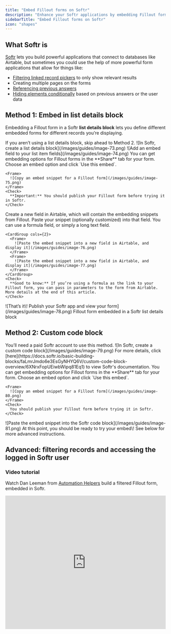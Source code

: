 ```yaml
---
title: "Embed Fillout forms on Softr"
description: "Enhance your Softr applications by embedding Fillout forms connected to Airtable, that can update or create records, and access logged in users"
sidebarTitle: "Embed Fillout forms on Softr"
icon: "shapes"
---
```


## What Softr is

[Softr](https://www.softr.io/) lets you build powerful applications that connect to databases like Airtable, but sometimes you could use the help of more powerful form applications that allow for things like:

- [Filtering linked record pickers](/help/select-linked-airtable-records) to only show relevant results
- Creating multiple pages on the forms
- [Referencing previous answers](/help/answer-piping)
- [Hiding elements conditionally](/help/conditional-hiding) based on previous answers or the user data

## Method 1: Embed in list details block

Embedding a Fillout form in a Softr **list details block** lets you define different embedded forms for different records you’re displaying.

<Note>
  If you aren’t using a list details block, skip ahead to Method 2.
</Note>

<Steps>
  <Step title="In Softr, create a list details block">
    <Frame>
      ![In Softr, create a list details block](/images/guides/image-73.png)
    </Frame>
  </Step>
  <Step title="Add an embed field to your list item fields">
    <Frame>
      ![Add an embed field to your list item fields](/images/guides/image-74.png)
    </Frame>
  </Step>
  <Step title="Copy an embed snippet for a Fillout form">
    You can get embedding options for Fillout forms in the **Share** tab for your form. Choose an embed option and click `Use this embed`.

    <Frame>
      ![Copy an embed snippet for a Fillout form](/images/guides/image-75.png)
    </Frame>
    <Check>
      **Important:** You should publish your Fillout form before trying it in Softr.
    </Check>
  </Step>
  <Step title="Paste the embed snippet into a new field in Airtable, and display it">
    Create a new field in Airtable, which will contain the embedding snippets from Fillout. Paste your snippet (optionally customized) into that field. You can use a formula field, or simply a long text field.

    <CardGroup cols={2}>
      <Frame>
        ![Paste the embed snippet into a new field in Airtable, and display it](/images/guides/image-76.png)
      </Frame>
      <Frame>
        ![Paste the embed snippet into a new field in Airtable, and display it](/images/guides/image-77.png)
      </Frame>
    </CardGroup>
    <Check>
      **Good to know:** If you’re using a formula as the link to your Fillout form, you can pass in parameters to the form from Airtable. More details at the end of this article.
    </Check>
  </Step>
  <Step title="That’s it! Publish your Softr app and view your form">
    <Frame>
      ![That’s it\! Publish your Softr app and view your form](/images/guides/image-78.png)
    </Frame>
    Fillout form embedded in a Softr list details block
  </Step>
</Steps>

## Method 2: Custom code block

<Note>
  You’ll need a paid Softr account to use this method.
</Note>

<Steps>
  <Step title="In Softr, create a custom code block">
    <Frame>
      ![In Softr, create a custom code block](/images/guides/image-79.png)
    </Frame>
    For more details, click [here](https://docs.softr.io/basic-building-blocks/faLmrJmdo6e3EsGyNHYQ6V/custom-code-block-overview/6XNrxFopUEiwbWipq81Eq1) to view Softr's documentation.
  </Step>
  <Step title="Copy an embed snippet for a Fillout form">
    You can get embedding options for Fillout forms in the **Share** tab for your form. Choose an embed option and click `Use this embed`.

    <Frame>
      ![Copy an embed snippet for a Fillout form](/images/guides/image-80.png)
    </Frame>
    <Check>
      You should publish your Fillout form before trying it in Softr.
    </Check>
  </Step>
  <Step title="Paste the embed snippet into the Softr code block">
    <Frame>
      ![Paste the embed snippet into the Softr code block](/images/guides/image-81.png)
    </Frame>
  </Step>
  <Step title="That’s it! Publish your Softr application and try your Fillout form!">
    At this point, you should be ready to try your embed\! See below for more advanced instructions.
  </Step>
</Steps>

## Advanced: filtering records and accessing the logged in Softr user

### Video tutorial

Watch Dan Leeman from [Automation Helpers](https://www.automationhelpers.com/templates/build-filtered-forms-with-softr-and-fillout) build a filtered Fillout form, embedded in Softr.

<Frame>
  <iframe width="100%" height="420" src="https://www.youtube.com/embed/8iNqptGxO4U" title="Build Filtered Forms with Softr and Fillout" frameborder="0" allow="accelerometer; autoplay; clipboard-write; encrypted-media; gyroscope; picture-in-picture; web-share" referrerpolicy="strict-origin-when-cross-origin" allowfullscreen />
</Frame>

## Update forms

You can embed complex forms like forms to [update an existing user’s profile](/help/airtable-update-form) based on the current logged in user. For example, a form that opens in a pop-up, to allow a logged in student to update their courses.

<Frame>
  ![Update forms](/images/guides/image-82.webp)
</Frame>

The styling of your embed can be adjusted to match your brand in Softr.

## How to access the logged in Softr user in Fillout forms

### For custom code blocks

You can use the following code snippet:

```js
<!-- PASTE YOUR EMBED CODE HERE -->

<script>
    document.querySelectorAll("[data-fillout-id]:not([data-fillout-id=\"\"])").forEach((target) => {
    	if(window.logged_in_user && window.logged_in_user.softr_user_email) {
    		target.setAttribute("data-email", window.logged_in_user.softr_user_email);
    		target.setAttribute("data-name", window.logged_in_user.softr_user_full_name);
    		target.setAttribute("data-id", window.logged_in_user.airtable_record_id);
    	}
    });
</script>
<script src="https://server.fillout.com/embed/v1/"></script>
```

Right below the line to `Paste your embed code here`, you can paste in the embed code you copied from **Fillout**’s **Share** page for your form. That’s it\!

<Check>
  **Important:** Make sure to remove the first  line in the code block, when pasting in your embed snippet (we’ve moved it over to later in the snippet, above).
</Check>

You may also prefer using a simple custom embedding method as opposed to our built-in embedding snippets. Here’s an example snippet for passing in the email, full name, and record ID of the user that is logged in, using a custom **iframe** embedding method (if you need more customization):

```js
<div id="fillout_embed_div"></div>
<script>
	let filloutUrl = 'https://forms.fillout.com/t/XXXXX?';

	if(window['logged_in_user'] && window['logged_in_user']['softr_user_email']) {
		filloutUrl = filloutUrl + 'email=' + window['logged_in_user']['softr_user_email'];
		filloutUrl = filloutUrl + '&name=' + window['logged_in_user']['softr_user_full_name'];
		filloutUrl = filloutUrl + '&id=' + window['logged_in_user']['airtable_record_id'];
	}

  var targetDiv = document.getElementById('fillout_embed_div');
  var iframe = document.createElement('iframe');

  iframe.setAttribute('src', filloutUrl);
  iframe.setAttribute('width', '100%');
  iframe.setAttribute('height', '900px');
  iframe.setAttribute('frameborder', '0');
  iframe.setAttribute('marginheight', '0');
  iframe.setAttribute('marginwidth', '0');
  iframe.setAttribute('title', 'Fillout form');
  iframe.setAttribute('allowfullscreen', 'true');

  targetDiv.appendChild(iframe);
</script>
```

In this snippet, replace the **XXXXX** with the unique ending of your form URL that you can find in the **Share** tab of your form.

### For list details blocks

As mentioned above, if you used a `formula` field to insert your embedding snippet, you can pass in information into the embed as described [here](/help/embedded-url-parameters).

<Frame>
  ![For list details blocks](/images/guides/image-83.png)
</Frame>

Remember to wrap the values you’re passing into the embedding snippet in quotation marks.

### Accessing the URL parameters/hidden fields in Fillout

You can access the **email**, **name**, and **ID URL parameters** much like any other URL parameters in **Fillout** if using the above methods to pass those in from Softr. Click [here](/help/url-parameters) for more information about URL parameters in Fillout forms.

<Note>
  Your URL parameters aren’t required to be called **email**, **name**, nor **ID**. You can rename these in Fillout when registered, but the snippets above will need to adjusted to replace the names with your desired names.
</Note>

**Fillout** forms also automatically inherit URL parameters from your Softr pages. If you have any page that has a **recordID** URL parameter, as long as you have that registered as a URL parameter in your Fillout form, it will automatically get passed in\!

## Related articles

<CardGroup cols={3}>
  <Card title="Select Airtable linked records in a dropdown" icon="square-caret-down" iconType="regular" color="#FFC738" href="/help/select-linked-airtable-records">
    Make a linked record picker in Fillout and filter records.
  </Card>
  <Card title="Use URL parameters in embeds" icon="brackets-curly" iconType="regular" color="#FFC738" href="/help/embedded-url-parameters">
    Pass URL parameters to your embedded forms to track data.
  </Card>
  <Card title="Answer piping" icon="wand-magic-sparkles" iconType="regular" color="#FFC738" href="/help/answer-piping">
    Insert respondents' previous answers into form fields or text fields for a personalized experience.
  </Card>
</CardGroup>